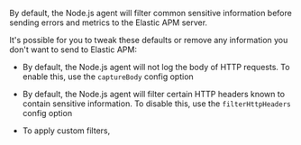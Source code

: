 

By default, the Node.js agent will filter common sensitive information before sending errors and metrics to the Elastic APM server.

It's possible for you to tweak these defaults or remove any information you don't want to send to Elastic APM:

* By default, the Node.js agent will not log the body of HTTP requests.
    To enable this,
    use the <DocLink id="serverlessObservabilityApmAgentsNodejsConfigure" section="capturebody">`captureBody`</DocLink> config option

* By default, the Node.js agent will filter certain HTTP headers known to contain sensitive information.
    To disable this,
    use the <DocLink id="serverlessObservabilityApmAgentsNodejsConfigure" section="filterhttpheaders">`filterHttpHeaders`</DocLink> config option

* To apply custom filters,

